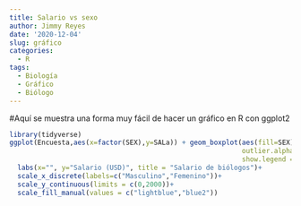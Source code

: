 ```yaml
---
title: Salario vs sexo
author: Jimmy Reyes
date: '2020-12-04'
slug: gráfico
categories:
  - R
tags:
  - Biología
  - Gráfico
  - Biólogo
---
```

#Aquí se muestra una forma muy fácil de hacer un gráfico en R con ggplot2

```r
library(tidyverse)
ggplot(Encuesta,aes(x=factor(SEX),y=SALa)) + geom_boxplot(aes(fill=SEX),
                                                          outlier.alpha = 0,
                                                          show.legend = F)+
  labs(x="", y="Salario (USD)", title = "Salario de biólogos")+
  scale_x_discrete(labels=c("Masculino","Femenino"))+
  scale_y_continuous(limits = c(0,2000))+
  scale_fill_manual(values = c("lightblue","blue2"))
```
```r

```






